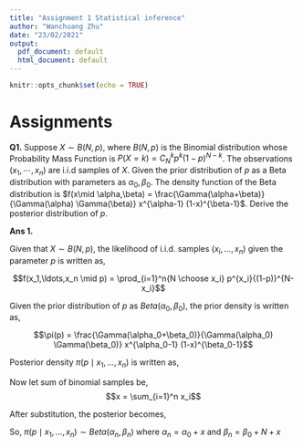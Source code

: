 ```yaml
---
title: "Assignment 1 Statistical inference"
author: "Wanchuang Zhu"
date: "23/02/2021"
output:
  pdf_document: default
  html_document: default
---
```


```r
knitr::opts_chunk$set(echo = TRUE)
```

# Assignments

**Q1.** Suppose $X\sim B(N,p)$, where $B(N,p)$ is the Binomial distribution whose Probability Mass Function is $P(X = k) = C_N^k p^k (1-p)^{N-k}$. The observations $(x_1,\cdots,x_n)$ are i.i.d samples of $X$. Given the prior distribution of $p$ as a Beta distribution with parameters as $\alpha_0,\beta_0$. The density function of the Beta distribution is $f(x\mid \alpha,\beta) = \frac{\Gamma(\alpha+\beta)}{\Gamma(\alpha) \Gamma(\beta)} x^{\alpha-1} (1-x)^{\beta-1}$. Derive the posterior distribution of $p$.


**Ans 1.**

Given that $X \sim B(N, p)$, the likelihood of i.i.d. samples $(x_i,\ldots,x_n)$ given the parameter $p$ is written as,

$$f(x_1,\ldots,x_n \mid p) = \prod_{i=1}^n{N \choose x_i} p^{x_i}{(1-p)}^{N-x_i}$$

Given the prior distribution of $p$ as $Beta(\alpha_0, \beta_0)$, the prior density is written as,

$$\pi(p) = \frac{\Gamma(\alpha_0+\beta_0)}{\Gamma(\alpha_0) \Gamma(\beta_0)} x^{\alpha_0-1} (1-x)^{\beta_0-1}$$

Posterior density $\pi(p \mid x_1, \ldots, x_n)$ is written as,

\begin{align*}
\pi(p \mid x_1, \ldots, x_n) & \propto f(x_1,\ldots,x_n \mid p) \pi(p) \\
& \propto \prod_{i=1}^n{N \choose x_i} p^{x_i}{(1-p)}^{N-x_i} \frac{\Gamma(\alpha_0+\beta_0)}{\Gamma(\alpha_0) \Gamma(\beta_0)} x^{\alpha_0-1} (1-x)^{\beta_0-1} \\
& \propto p^{\alpha_0 - 1 +\sum_i^n x_i} {(1 - p)}^{\beta_0 - 1 + N - \sum_i^n x_i}
\end{align*}

Now let sum of binomial samples be,
$$x = \sum_{i=1}^n x_i$$

After substitution, the posterior becomes,
\begin{align*}
\pi(p \mid x_1, \ldots, x_n) & \propto p^{\alpha_0 + x - 1} {(1 - p)}^{\beta_0 + N - x -1} \\
\end{align*}

So, $\pi(p \mid x_1, \ldots, x_n) \sim Beta(\alpha_n, \beta_n)$ where $\alpha_n = \alpha_0 + x$ and $\beta_n = \beta_0 + N + x$ 

